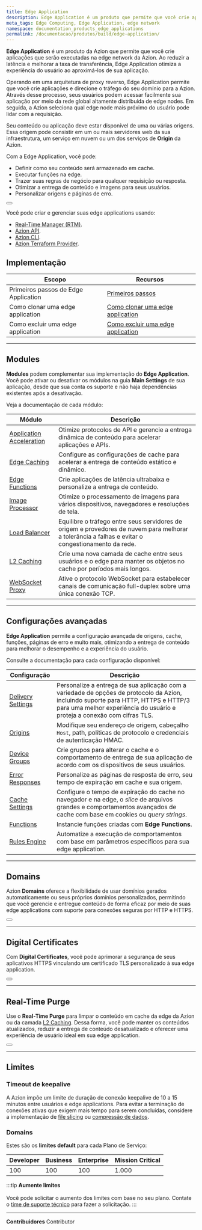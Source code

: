 ```yaml
---
title: Edge Application
description: Edge Application é um produto que permite que você crie aplicações na Edge Network da Azion, reduzindo latência e a taxa de transferência entre servidores de origem e usuários.
meta_tags: Edge Computing, Edge Application, edge network
namespace: documentation_products_edge_applications
permalink: /documentacao/produtos/build/edge-application/
---
```


**Edge Application** é um produto da Azion que permite que você crie aplicações que serão executadas na edge network da Azion. Ao reduzir a latência e melhorar a taxa de transferência, Edge Application otimiza a experiência do usuário ao aproximá-los de sua aplicação.

Operando em uma arquitetura de proxy reverso, Edge Application permite que você crie aplicações e direcione o tráfego do seu domínio para a Azion. Através desse processo, seus usuários podem acessar facilmente sua aplicação por meio da rede global altamente distribuída de edge nodes. Em seguida, a Azion seleciona qual edge node mais próximo do usuário pode lidar com a requisição.

Seu conteúdo ou aplicação deve estar disponível de uma ou várias origens. Essa origem pode consistir em um ou mais servidores web da sua infraestrutura, um serviço em nuvem ou um dos serviços de **Origin** da Azion.

Com a Edge Application, você pode:

- Definir como seu conteúdo será armazenado em cache.
- Executar funções na edge.
- Trazer suas regras de negócio para qualquer requisição ou resposta.
- Otimizar a entrega de conteúdo e imagens para seus usuários.
- Personalizar origens e páginas de erro.

<Button text ="Crie sua primeira edge application" href="/pt-br/documentacao/produtos/ponto-de-partida/"></Button>

Você pode criar e gerenciar suas edge applications usando:

- [Real-Time Manager (RTM)](https://manager.azion.com/).
- [Azion API](https://api.azion.com).
- [Azion CLI](/pt-br/documentacao/produtos/cli/).
- [Azion Terraform Provider](/pt-br/documentacao/produtos/terraform-provider/).

## Implementação

| Escopo | Recursos |
| --- | --- |
| Primeiros passos de Edge Application | [Primeiros passos](/pt-br/documentacao/produtos/edge-application/primeiros-passos/) |
| Como clonar uma edge application | [Como clonar uma edge application](/pt-br/documentacao/produtos/guias/clonar-edge-application/) |
| Como excluir uma edge application | [Como excluir uma edge application](/pt-br/documentacao/produtos/guides/excluir-edge-application/) |

---

## Modules

**Modules** podem complementar sua implementação do **Edge Application**. Você pode ativar ou desativar os módulos na guia **Main Settings** de sua aplicação, desde que sua conta os suporte e não haja dependências existentes após a desativação.

Veja a documentação de cada módulo:

| Módulo | Descrição |
| --- | --- |
| [Application Acceleration](/pt-br/documentacao/produtos/edge-application/application-acceleration/) | Otimize protocolos de API e gerencie a entrega dinâmica de conteúdo para acelerar aplicações e APIs. |
| [Edge Caching](/pt-br/documentacao/produtos/edge-application/edge-caching/) | Configure as configurações de cache para acelerar a entrega de conteúdo estático e dinâmico. |
| [Edge Functions](/pt-br/documentacao/produtos/edge-application/edge-functions/) | Crie aplicações de latência ultrabaixa e personalize a entrega de conteúdo. |
| [Image Processor](/pt-br/documentacao/produtos/edge-application/image-processor/) | Otimize o processamento de imagens para vários dispositivos, navegadores e resoluções de tela. |
| [Load Balancer](/pt-br/documentacao/produtos/edge-application/load-balancer/) | Equilibre o tráfego entre seus servidores de origem e provedores de nuvem para melhorar a tolerância a falhas e evitar o congestionamento da rede. |
| [L2 Caching](/pt-br/documentacao/produtos/edge-application/l2-caching/) | Crie uma nova camada de cache entre seus usuários e o edge para manter os objetos no cache por períodos mais longos. |
| [WebSocket Proxy](/pt-br/documentacao/produtos/edge-application/websocket/) | Ative o protocolo WebSocket para estabelecer canais de comunicação full-duplex sobre uma única conexão TCP. |

---

## Configurações avançadas

**Edge Application** permite a configuração avançada de origens, cache, funções, páginas de erro e muito mais, otimizando a entrega de conteúdo para melhorar o desempenho e a experiência do usuário.

Consulte a documentação para cada configuração disponível:

| Configuração | Descrição |
| --- | --- |
| [Delivery Settings](/pt-br/documentacao/produtos/edge-application/main-settings/) | Personalize a entrega de sua aplicação com a variedade de opções de protocolo da Azion, incluindo suporte para HTTP, HTTPS e HTTP/3 para uma melhor experiência do usuário e proteja a conexão com cifras TLS. |
| [Origins](/pt-br/documentacao/produtos/edge-application/origins/) | Modifique seu endereço de origem, cabeçalho `Host`, path, políticas de protocolo e credenciais de autenticação HMAC. |
| [Device Groups](/pt-br/documentacao/produtos/edge-application/device-groups/) | Crie grupos para alterar o cache e o comportamento de entrega de sua aplicação de acordo com os dispositivos de seus usuários. |
| [Error Responses](/pt-br/documentacao/produtos/edge-application/error-responses/) | Personalize as páginas de resposta de erro, seu tempo de expiração em cache e sua origem. |
| [Cache Settings](/pt-br/documentacao/produtos/edge-application/cache-settings/) | Configure o tempo de expiração do cache no navegador e na edge, o *slice* de arquivos grandes e comportamentos avançados de cache com base em cookies ou *query strings*. |
| [Functions](/pt-br/documentacao/produtos/edge-application/edge-functions-instances/) | Instancie funções criadas com **Edge Functions**. |
| [Rules Engine](/pt-br/documentacao/produtos/edge-application/rules-engine/) | Automatize a execução de comportamentos com base em parâmetros específicos para sua edge application. |

---

## Domains

Azion **Domains** oferece a flexibilidade de usar domínios gerados automaticamente ou seus próprios domínios personalizados, permitindo que você gerencie e entregue conteúdo de forma eficaz por meio de suas edge applications com suporte para conexões seguras por HTTP e HTTPS.

<Button text ="Saiba mais sobre Domains" href="/pt-br/documentacao/produtos/edge-application/domains/"></Button>

---

## Digital Certificates

Com **Digital Certificates**, você pode aprimorar a segurança de seus aplicativos HTTPS vinculando um certificado TLS personalizado à sua edge application.

<Button text ="Saiba mais sobre Digital Certificates" href="/pt-br/documentacao/produtos/edge-application/digital-certificates/"></Button>

---

## Real-Time Purge

Use o **Real-Time Purge** para limpar o conteúdo em cache da edge da Azion ou da camada [L2 Caching](/pt-br/documentacao/produtos/edge-application/l2-caching/). Dessa forma, você pode manter os conteúdos atualizados, reduzir a entrega de conteúdo desatualizado e oferecer uma experiência de usuário ideal em sua edge application.

<Button text ="Saiba mais sobre Real-Time Purge" href="/pt-br/documentacao/produtos/edge-application/real-time-purge/"></Button>

---

## Limites

### Timeout de keepalive

A Azion impõe um limite de duração de conexão keepalive de 10 a 15 minutos entre usuários e edge applications. Para evitar a terminação de conexões ativas que exigem mais tempo para serem concluídas, considere a implementação de [file slicing](/pt-br/documentacao/produtos/edge-application/edge-caching/#slice-settings) ou [compressão de dados](/pt-br/documentacao/produtos/guias/use-gzip-mime-types/).

### Domains

Estes são os **limites default** para cada Plano de Serviço:

| Developer | Business | Enterprise | Mission Critical |
| --- | --- | --- | --- |
| 100 | 100 | 100 | 1.000 |

:::tip
**Aumente limites** <br></br>
Você pode solicitar o aumento dos limites com base no seu plano. Contate o [time de suporte técnico](/pt-br/documentacao/servicos/suporte/) para fazer a solicitação.
:::


---


**Contribuidores** <ContributorList>Contributor</ContributorList>
